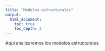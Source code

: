 ```yaml
---
title: "Modelos estructurales"
output:
  html_document:
    toc: true
    toc_depth: 2
---
```


Aquí analizaremos los modelos estructurales.